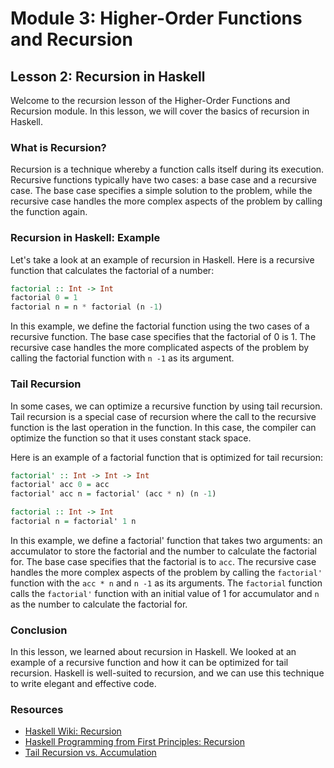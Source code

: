 # Module 3: Higher-Order Functions and Recursion

## Lesson 2: Recursion in Haskell

Welcome to the recursion lesson of the Higher-Order Functions and Recursion module. In this lesson, we will cover the basics of recursion in Haskell.

### What is Recursion?

Recursion is a technique whereby a function calls itself during its execution. Recursive functions typically have two cases: a base case and a recursive case. The base case specifies a simple solution to the problem, while the recursive case handles the more complex aspects of the problem by calling the function again.

### Recursion in Haskell: Example

Let's take a look at an example of recursion in Haskell. Here is a recursive function that calculates the factorial of a number:

```haskell
factorial :: Int -> Int
factorial 0 = 1
factorial n = n * factorial (n -1)
```

In this example, we define the factorial function using the two cases of a recursive function. The base case specifies that the factorial of 0 is 1. The recursive case handles the more complicated aspects of the problem by calling the factorial function with `n -1` as its argument.

### Tail Recursion

In some cases, we can optimize a recursive function by using tail recursion. Tail recursion is a special case of recursion where the call to the recursive function is the last operation in the function. In this case, the compiler can optimize the function so that it uses constant stack space.

Here is an example of a factorial function that is optimized for tail recursion:

```haskell
factorial' :: Int -> Int -> Int
factorial' acc 0 = acc
factorial' acc n = factorial' (acc * n) (n -1)

factorial :: Int -> Int
factorial n = factorial' 1 n
```

In this example, we define a factorial' function that takes two arguments: an accumulator to store the factorial and the number to calculate the factorial for. The base case specifies that the factorial is to `acc`. The recursive case handles the more complex aspects of the problem by calling the `factorial'` function with the `acc * n` and `n -1` as its arguments. The `factorial` function calls the `factorial'` function with an initial value of 1 for accumulator and `n` as the number to calculate the factorial for.

### Conclusion

In this lesson, we learned about recursion in Haskell. We looked at an example of a recursive function and how it can be optimized for tail recursion. Haskell is well-suited to recursion, and we can use this technique to write elegant and effective code.

### Resources

- [Haskell Wiki: Recursion](https://wiki.haskell.org/Recursion)
- [Haskell Programming from First Principles: Recursion](http://haskellbook.com/ch06.html)
- [Tail Recursion vs. Accumulation](https://www.cs.nmsu.edu/~rth/cs/cs471/the-fundamentals-haskell.pdf)
